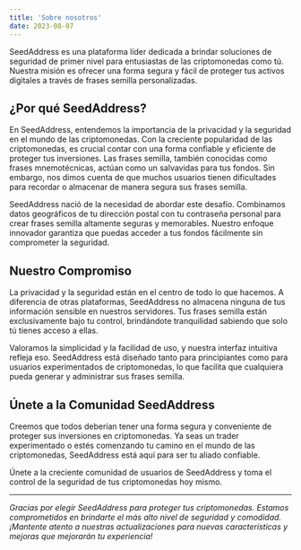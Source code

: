 ```yaml
---
title: 'Sobre nosotros'
date: 2023-08-07
---
```


SeedAddress es una plataforma líder dedicada a brindar soluciones de seguridad de primer nivel para entusiastas de las criptomonedas como tú. Nuestra misión es ofrecer una forma segura y fácil de proteger tus activos digitales a través de frases semilla personalizadas.

## ¿Por qué SeedAddress?

En SeedAddress, entendemos la importancia de la privacidad y la seguridad en el mundo de las criptomonedas. Con la creciente popularidad de las criptomonedas, es crucial contar con una forma confiable y eficiente de proteger tus inversiones. Las frases semilla, también conocidas como frases mnemotécnicas, actúan como un salvavidas para tus fondos. Sin embargo, nos dimos cuenta de que muchos usuarios tienen dificultades para recordar o almacenar de manera segura sus frases semilla.

SeedAddress nació de la necesidad de abordar este desafío. Combinamos datos geográficos de tu dirección postal con tu contraseña personal para crear frases semilla altamente seguras y memorables. Nuestro enfoque innovador garantiza que puedas acceder a tus fondos fácilmente sin comprometer la seguridad.

## Nuestro Compromiso

La privacidad y la seguridad están en el centro de todo lo que hacemos. A diferencia de otras plataformas, SeedAddress no almacena ninguna de tus información sensible en nuestros servidores. Tus frases semilla están exclusivamente bajo tu control, brindándote tranquilidad sabiendo que solo tú tienes acceso a ellas.

Valoramos la simplicidad y la facilidad de uso, y nuestra interfaz intuitiva refleja eso. SeedAddress está diseñado tanto para principiantes como para usuarios experimentados de criptomonedas, lo que facilita que cualquiera pueda generar y administrar sus frases semilla.

## Únete a la Comunidad SeedAddress

Creemos que todos deberían tener una forma segura y conveniente de proteger sus inversiones en criptomonedas. Ya seas un trader experimentado o estés comenzando tu camino en el mundo de las criptomonedas, SeedAddress está aquí para ser tu aliado confiable.

Únete a la creciente comunidad de usuarios de SeedAddress y toma el control de la seguridad de tus criptomonedas hoy mismo.

---

_Gracias por elegir SeedAddress para proteger tus criptomonedas. Estamos comprometidos en brindarte el más alto nivel de seguridad y comodidad. ¡Mantente atento a nuestras actualizaciones para nuevas características y mejoras que mejorarán tu experiencia!_
